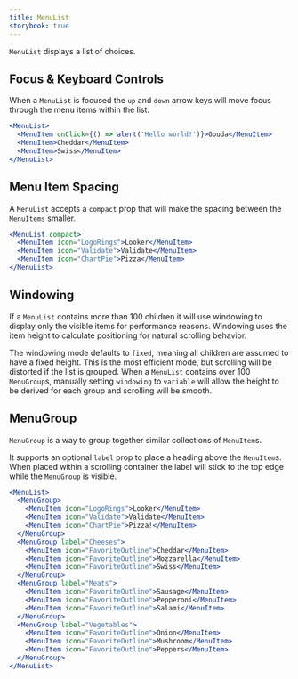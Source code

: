 ```yaml
---
title: MenuList
storybook: true
---
```


`MenuList` displays a list of choices.

## Focus & Keyboard Controls

When a `MenuList` is focused the `up` and `down` arrow keys will move focus through the menu items within the list.

```jsx
<MenuList>
  <MenuItem onClick={() => alert('Hello world!')}>Gouda</MenuItem>
  <MenuItem>Cheddar</MenuItem>
  <MenuItem>Swiss</MenuItem>
</MenuList>
```

## Menu Item Spacing

A `MenuList` accepts a `compact` prop that will make the spacing between the `MenuItems` smaller.

```jsx
<MenuList compact>
  <MenuItem icon="LogoRings">Looker</MenuItem>
  <MenuItem icon="Validate">Validate</MenuItem>
  <MenuItem icon="ChartPie">Pizza</MenuItem>
</MenuList>
```

## Windowing

If a `MenuList` contains more than 100 children it will use windowing to display
only the visible items for performance reasons. Windowing uses the item height to calculate
positioning for natural scrolling behavior.

The windowing mode defaults to `fixed`, meaning all children are assumed to have a fixed height.
This is the most efficient mode, but scrolling will be distorted if the list is grouped.
When a `MenuList` contains over 100 `MenuGroup`s, manually setting `windowing` to `variable`
will allow the height to be derived for each group and scrolling will be smooth.

## MenuGroup

`MenuGroup` is a way to group together similar collections of `MenuItem`s.

It supports an optional `label` prop to place a heading above the `MenuItem`s. When placed within a scrolling container the label will stick to the top edge while the `MenuGroup` is visible.

```jsx
<MenuList>
  <MenuGroup>
    <MenuItem icon="LogoRings">Looker</MenuItem>
    <MenuItem icon="Validate">Validate</MenuItem>
    <MenuItem icon="ChartPie">Pizza!</MenuItem>
  </MenuGroup>
  <MenuGroup label="Cheeses">
    <MenuItem icon="FavoriteOutline">Cheddar</MenuItem>
    <MenuItem icon="FavoriteOutline">Mozzarella</MenuItem>
    <MenuItem icon="FavoriteOutline">Swiss</MenuItem>
  </MenuGroup>
  <MenuGroup label="Meats">
    <MenuItem icon="FavoriteOutline">Sausage</MenuItem>
    <MenuItem icon="FavoriteOutline">Pepperoni</MenuItem>
    <MenuItem icon="FavoriteOutline">Salami</MenuItem>
  </MenuGroup>
  <MenuGroup label="Vegetables">
    <MenuItem icon="FavoriteOutline">Onion</MenuItem>
    <MenuItem icon="FavoriteOutline">Mushroom</MenuItem>
    <MenuItem icon="FavoriteOutline">Peppers</MenuItem>
  </MenuGroup>
</MenuList>
```
